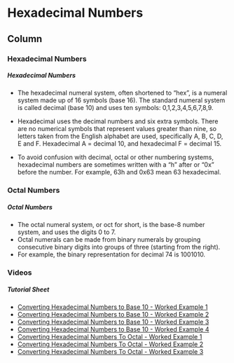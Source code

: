 
Hexadecimal Numbers {data-navmenu="Hexadecimal Numbers"}
==================================

Column {.tabset}
-----------------------------

### Hexadecimal Numbers

<h5> Hexadecimal Numbers </h5>

* The hexadecimal numeral system, often shortened to "hex", is a numeral system made up of 16 symbols (base 16). The standard numeral system is called decimal (base 10) and uses ten symbols: 0,1,2,3,4,5,6,7,8,9. 

* Hexadecimal uses the decimal numbers and six extra symbols. There are no numerical symbols that represent values greater than nine, so letters taken from the English alphabet are used, specifically A, B, C, D, E and F. Hexadecimal A = decimal 10, and hexadecimal F = decimal 15.

* To avoid confusion with decimal, octal or other numbering systems, hexadecimal numbers are sometimes written with a "h" after or "0x" before the number. For example, 63h and 0x63 mean 63 hexadecimal.


### Octal Numbers


<h5> Octal Numbers </h5>

* The octal numeral system, or oct for short, is the base-8 number system, and uses the digits 0 to 7.
* Octal numerals can be made from binary numerals by grouping consecutive binary digits into groups of three (starting from the right). 
* For example, the binary representation for decimal 74 is 1001010.

### Videos

<h5>Tutorial Sheet</h5>

* <a href="https://youtube.com/watch?v=/Fyy4MjpM5Lc">Converting Hexadecimal Numbers to Base 10 - Worked Example 1	</a>
* <a href="https://youtube.com/watch?v=/j3r6EjRRbLw">Converting Hexadecimal Numbers to Base 10 - Worked Example 2	</a>
* <a href="https://youtube.com/watch?v=/7Ov_Yhj1UL4">Converting Hexadecimal Numbers to Base 10 - Worked Example 3	</a>
* <a href="https://youtube.com/watch?v=/EU3lFVJa7_I">Converting Hexadecimal Numbers to Base 10 - Worked Example 4	</a>
* <a href="https://youtube.com/watch?v=/mCAF6zsrDoY">Converting Hexadecimal Numbers To Octal - Worked Example 1	</a>
* <a href="https://youtube.com/watch?v=/57Hc4Q652R0">Converting Hexadecimal Numbers To Octal - Worked Example 2	</a>
* <a href="https://youtube.com/watch?v=/lfPXeBH-oN8">Converting Hexadecimal Numbers To Octal - Worked Example 3	</a>

